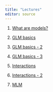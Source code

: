 ```yaml
---
title: "Lectures"
editor: source
---
```


1.  [What are models?](1-intro.qmd)

2.  [GLM basics](2-Basics.qmd)

3.  [GLM basics - 2](3-Basics.qmd)

4. [GLM basics - 3](4-Basics.qmd)

5. [Interactions](5-interact.qmd)

6. [Interactions - 2](6-interact.qmd)

7. [MLM](7-mlm.qmd)
